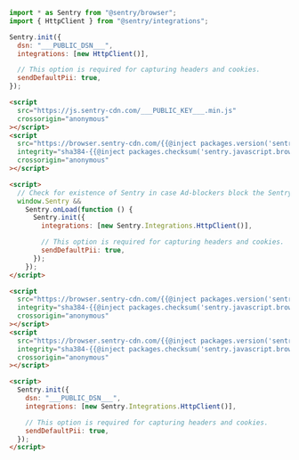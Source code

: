 <SignInNote />

```javascript {tabTitle: ESM}
import * as Sentry from "@sentry/browser";
import { HttpClient } from "@sentry/integrations";

Sentry.init({
  dsn: "___PUBLIC_DSN___",
  integrations: [new HttpClient()],

  // This option is required for capturing headers and cookies.
  sendDefaultPii: true,
});
```

```html {tabTitle: Loader}
<script
  src="https://js.sentry-cdn.com/___PUBLIC_KEY___.min.js"
  crossorigin="anonymous"
></script>
<script
  src="https://browser.sentry-cdn.com/{{@inject packages.version('sentry.javascript.browser') }}/httpclient.min.js"
  integrity="sha384-{{@inject packages.checksum('sentry.javascript.browser', 'httpclient.min.js', 'sha384-base64') }}"
  crossorigin="anonymous"
></script>

<script>
  // Check for existence of Sentry in case Ad-blockers block the Sentry Loader Script
  window.Sentry &&
    Sentry.onLoad(function () {
      Sentry.init({
        integrations: [new Sentry.Integrations.HttpClient()],

        // This option is required for capturing headers and cookies.
        sendDefaultPii: true,
      });
    });
</script>
```

```html {tabTitle: CDN}
<script
  src="https://browser.sentry-cdn.com/{{@inject packages.version('sentry.javascript.browser') }}/bundle.tracing.min.js"
  integrity="sha384-{{@inject packages.checksum('sentry.javascript.browser', 'bundle.tracing.min.js', 'sha384-base64') }}"
  crossorigin="anonymous"
></script>
<script
  src="https://browser.sentry-cdn.com/{{@inject packages.version('sentry.javascript.browser') }}/httpclient.min.js"
  integrity="sha384-{{@inject packages.checksum('sentry.javascript.browser', 'httpclient.min.js', 'sha384-base64') }}"
  crossorigin="anonymous"
></script>

<script>
  Sentry.init({
    dsn: "___PUBLIC_DSN___",
    integrations: [new Sentry.Integrations.HttpClient()],

    // This option is required for capturing headers and cookies.
    sendDefaultPii: true,
  });
</script>
```
